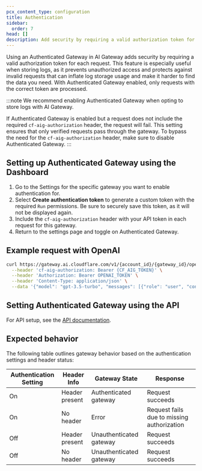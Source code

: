 ```yaml
---
pcx_content_type: configuration
title: Authentication
sidebar:
  order: 7
head: []
description: Add security by requiring a valid authorization token for each request.
---
```


Using an Authenticated Gateway in AI Gateway adds security by requiring a valid authorization token for each request. This feature is especially useful when storing logs, as it prevents unauthorized access and protects against invalid requests that can inflate log storage usage and make it harder to find the data you need. With Authenticated Gateway enabled, only requests with the correct token are processed.

:::note
We recommend enabling Authenticated Gateway when opting to store logs with AI Gateway.

If Authenticated Gateway is enabled but a request does not include the required `cf-aig-authorization` header, the request will fail. This setting ensures that only verified requests pass through the gateway. To bypass the need for the `cf-aig-authorization` header, make sure to disable Authenticated Gateway.
:::

## Setting up Authenticated Gateway using the Dashboard

1. Go to the Settings for the specific gateway you want to enable authentication for.
2. Select **Create authentication token** to generate a custom token with the required `Run` permissions. Be sure to securely save this token, as it will not be displayed again.
3. Include the `cf-aig-authorization` header with your API token in each request for this gateway.
4. Return to the settings page and toggle on Authenticated Gateway.

## Example request with OpenAI

```bash
curl https://gateway.ai.cloudflare.com/v1/{account_id}/{gateway_id}/openai/chat/completions \
  --header 'cf-aig-authorization: Bearer {CF_AIG_TOKEN}' \
  --header 'Authorization: Bearer OPENAI_TOKEN' \
  --header 'Content-Type: application/json' \
  --data '{"model": "gpt-3.5-turbo", "messages": [{"role": "user", "content": "What is Cloudflare?"}]}'
```

## Setting Authenticated Gateway using the API

For API setup, see the [API documentation](/api/operations/aig-config-create-gateway/).

## Expected behavior

The following table outlines gateway behavior based on the authentication settings and header status:

| Authentication Setting | Header Info    | Gateway State           | Response                                   |
| ---------------------- | -------------- | ----------------------- | ------------------------------------------ |
| On                     | Header present | Authenticated gateway   | Request succeeds                           |
| On                     | No header      | Error                   | Request fails due to missing authorization |
| Off                    | Header present | Unauthenticated gateway | Request succeeds                           |
| Off                    | No header      | Unauthenticated gateway | Request succeeds                           |
